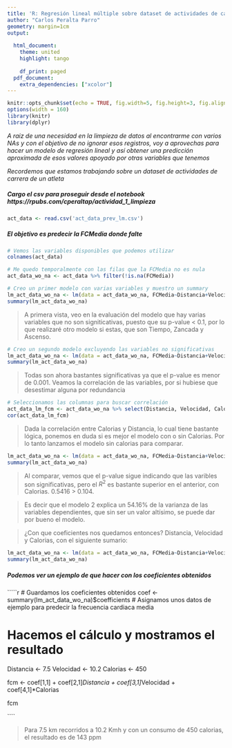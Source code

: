 ---
title: 'R: Regresión lineal múltiple sobre dataset de actividades de carrera'
author: "Carlos Peralta Parro"
geometry: margin=1cm
output:
  
  html_document:
    theme: united
    highlight: tango
    
    df_print: paged
  pdf_document: 
    extra_dependencies: ["xcolor"]
---

```{r setup, include=FALSE, cache=FALSE}
knitr::opts_chunk$set(echo = TRUE, fig.width=5, fig.height=3, fig.align = "center", out.width = 1024, warning=FALSE)
options(width = 160)
library(knitr)
library(dplyr)

```

*A raiz de una necesidad en la limpieza de datos al encontrarme con varios NAs y con el objetivo de no ignorar esos registros, voy a aprovechas para hacer un modelo de regresión lineal y así obtener una predicción aproximada de esos valores apoyado por otras variables que tenemos*

*Recordemos que estamos trabajando sobre un dataset de actividades de carrera de un atleta*

##### **Cargo el csv para proseguir desde el notebook https://rpubs.com/cperaltap/actividad_1_limpieza** 

````{r}

act_data <- read.csv('act_data_prev_lm.csv')

````

##### **El objetivo es predecir la FCMedia donde falte**

````{r}

# Vemos las variables disponibles que podemos utilizar
colnames(act_data)

# Me quedo temporalmente con las filas que la FCMedia no es nula
act_data_wo_na <- act_data %>% filter(!is.na(FCMedia))

# Creo un primer modelo con varias variables y muestro un summary
lm_act_data_wo_na <- lm(data = act_data_wo_na, FCMedia~Distancia+Velocidad+Calorias+Tiempo+Zancada+Ascenso)
summary(lm_act_data_wo_na)

````

> A primera vista, veo en la evaluación del modelo que hay varias variables que no son signiticativas, puesto que su p-value < 0.1, por lo que realizaré otro modelo si estas, que son Tiempo, Zancada y Ascenso.

````{r}

# Creo un segundo modelo excluyendo las variables no significativas
lm_act_data_wo_na <- lm(data = act_data_wo_na, FCMedia~Distancia+Velocidad+Calorias)
summary(lm_act_data_wo_na)

````

> Todas son ahora bastantes significativas ya que el p-value es menor de 0.001. Veamos la correlación de las variables, por si hubiese que desestimar alguna por redundancia

````{r}

# Seleccionamos las columnas para buscar correlación
act_data_lm_fcm <- act_data_wo_na %>% select(Distancia, Velocidad, Calorias)
cor(act_data_lm_fcm)

````

> Dada la correlación entre Calorias y Distancia, lo cual tiene bastante lógica, ponemos en duda si es mejor el modelo con o sin Calorias. Por lo tanto lanzamos el modelo sin calorias para comparar.

````{r}

lm_act_data_wo_na <- lm(data = act_data_wo_na, FCMedia~Distancia+Velocidad)
summary(lm_act_data_wo_na)

````

> Al comparar, vemos que el p-value sigue indicando que las varibles son significativas, pero el $R^2$ es bastante superior en el anterior, con Calorias. 0.5416 >  0.104.

> Es decir que el modelo 2 explica un 54.16% de la varianza de las variables dependientes, que sin ser un valor altísimo, se puede dar por bueno el modelo.

> ¿Con que coeficientes nos quedamos entonces? Distancia, Velocidad y Calorias, con el siguiente sumario:

````{r}

lm_act_data_wo_na <- lm(data = act_data_wo_na, FCMedia~Distancia+Velocidad+Calorias)
summary(lm_act_data_wo_na)

````

##### **Podemos ver un ejemplo de que hacer con los coeficientes obtenidos**

`````{r}

# Guardamos los coeficientes obtenidos
coef <- summary(lm_act_data_wo_na)$coefficients
# Asignamos unos datos de ejemplo para predecir la frecuencia cardiaca media

# Hacemos el cálculo y mostramos el resultado
Distancia <- 7.5
Velocidad <- 10.2
Calorias  <- 450

fcm <- coef[1,1] +
  coef[2,1]*Distancia +
  coef[3,1]*Velocidad + 
  coef[4,1]*Calorias

fcm

````

> Para 7.5 km recorridos a 10.2 Kmh y con un consumo de 450 calorias, el resultado es de 143 ppm